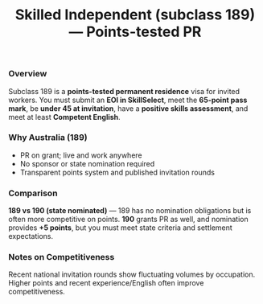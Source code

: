 ﻿---
program: skilled-independent-189
vertical: skilled
kind: program
title: "Skilled Independent (subclass 189) — Points-tested PR"
country: Australia
countrySlug: australia
programSlug: skilled-independent-189
tagline: "Permanent residency with no employer or state sponsor — invitation via SkillSelect."
currency: AUD
timelineMonths: 12
tags: ["PR", "points-tested", "no sponsor", "family"]

heroImage: "/images/skilled/Australia/Australia.webp"
heroVideo: "/images/personal/video/sample.mp4"
heroPoster: "/images/skilled/Australia/Australia.webp"

brochure: "/images/citizenship/antigua/antigua.pdf"

# Route metadata
routeType: points-tested
lastUpdated: "2025-09-13"

# Quick-facts wiring (NEW)
points:
  max: 65
  gridUrl: "https://immi.homeaffairs.gov.au/visas/getting-a-visa/visa-listing/skilled-independent-189/points-tested"
languageMin:
  test: "IELTS"
  overall: 6
  bands:
    listening: 6
    reading: 6
    writing: 6
    speaking: 6
occupationListUrl: "https://immi.homeaffairs.gov.au/visas/working-in-australia/skill-occupation-list"

# Price blocks (program-staged + gov fees)
prices:
  - label: "Visa application charge (primary applicant)"
    amount: 4910
  - label: "Skills assessment (typical)"
    amount: 600
    notes: "Varies by assessing authority; check your authority’s schedule."
  - label: "English test (IELTS/PTE typical)"
    amount: 410
    notes: "Provider-dependent; book early."
  - label: "Health exams (typical)"
    amount: 350
    notes: "Panel physician pricing varies by city."

governmentFees:
  - label: "Subclass 189 — primary applicant VAC (from)"
    amount: 4910
    currency: AUD
    sourceLabel: "Home Affairs — 189 (points-tested)"
    sourceUrl: "https://immi.homeaffairs.gov.au/visas/getting-a-visa/visa-listing/skilled-independent-189/points-tested"
  - label: "Additional applicant charges (18+ / <18) — see official pricing table"
    currency: AUD
    sourceLabel: "Current Visa Pricing Table"
    sourceUrl: "https://immi.homeaffairs.gov.au/visas/getting-a-visa/fees-and-charges/current-visa-pricing"
  - label: "Possible 2nd instalment (certain low-English cases) — if applicable"
    currency: AUD
    sourceLabel: "English levels & second instalment policy"
    sourceUrl: "https://immi.homeaffairs.gov.au/help-support/meeting-our-requirements/english-language/competent-english"

benefits:
  - "Permanent residency on grant; live and work anywhere in Australia."
  - "No job offer, sponsor or state nomination required."
  - "Partner and dependent children can be included."
  - "Clear, published points test and invitation rounds."

requirements:
  - "Under 45 **at the time of invitation**."
  - "Occupation on the **eligible skilled occupation list** and positive skills assessment."
  - "**Competent English** (e.g., IELTS 6 in each band or accepted equivalents)."
  - "Submit an **EOI in SkillSelect** and receive an invitation."
  - "Meet health and character requirements; evidence for all claimed points."

disqualifiers:
  - "Occupation not on an eligible list or no positive skills assessment."
  - "Points below invitation cut-offs in recent rounds."
  - "Age ≥ 45 **on the invitation date** (not eligible for GSM)."

riskNotes:
  - "Invitation competitiveness varies by occupation; higher points often required than the 65-point pass mark."
  - "Occupation lists and invitation policies can change; always re-check before paying fees."

complianceNotes:
  - "Provide documentary proof for each claimed point (education, experience, partner, Australian study, etc.)."
  - "English evidence must meet **Competent English** or higher as accepted by Home Affairs."

documentChecklist:
  - group: "Identity & Civil"
    documents:
      - "Passports (valid ≥ 6 months)"
      - "Birth/marriage certificates; name change evidence"
      - "National IDs, address proofs (if applicable)"
  - group: "Skills & Education"
    documents:
      - "Positive skills assessment (relevant assessing authority)"
      - "Degree/diploma certificates + transcripts"
      - "Professional licenses/registrations (if required)"
  - group: "Employment"
    documents:
      - "Reference letters on letterhead with duties & dates"
      - "Payslips/tax records; contracts"
      - "Statutory declarations (if applicable)"
  - group: "English & Tests"
    documents:
      - "IELTS/PTE/approved test result meeting **Competent** or higher"
  - group: "Health & Character"
    documents:
      - "Panel physician medicals (after request)"
      - "Police clearances for all countries lived in (per Home Affairs rules)"

familyMatrix:
  childrenUpTo: 23
  parentsFromAge: 0
  siblings: false
  spouse: true

quickCheck:
  title: "Subclass 189 — quick eligibility"
  questions:
    - id: "age"
      label: "Under 45 on the **invitation** date?"
      type: boolean
    - id: "points"
      label: "Indicative **65+ points** on the GSM points test?"
      type: boolean
    - id: "occupation"
      label: "Nominated occupation is on the eligible skilled list and you can get a positive skills assessment?"
      type: boolean
    - id: "english"
      label: "**Competent English** (IELTS 6 each / accepted equivalents)?"
      type: boolean
    - id: "eoi"
      label: "Ready to submit an EOI in SkillSelect with evidence for all points?"
      type: boolean
  ctas:
    primaryHref: "/PersonalBooking"
    primaryText: "Check eligibility with an advisor"
    secondaryHref: "/skilled/australia"
    secondaryText: "See all Australia skilled options"

processSteps:
  - title: "Skills assessment"
    description: "Apply to the relevant assessing authority for your occupation."
  - title: "English test"
    description: "Book IELTS/PTE/OET and meet at least **Competent English**."
  - title: "Expression of Interest (SkillSelect)"
    description: "Submit EOI with accurate points claims; monitor invitation rounds."
  - title: "Invitation & visa lodgement"
    description: "On invitation, lodge the 189 application and pay the VAC."
  - title: "Biometrics, health & character"
    description: "Complete any requested checks; upload police certificates."
  - title: "Decision"
    description: "PR grant if approved; activate within visa initial entry period."

faq:
  - q: "What is the pass mark?"
    a: "65 points. In practice, recent invitations for many occupations have required higher points."
  - q: "Do I need a job offer?"
    a: "No. 189 is independent; no employer or state sponsor is required."
  - q: "How long does it take?"
    a: "Home Affairs’ median for **Skilled (Permanent)** sits around ~12 months; cases vary month-to-month."
  - q: "Can I include family?"
    a: "Yes — partner and dependent children can be included as secondary applicants."
  - q: "Where can I check invitation activity?"
    a: "Home Affairs publishes **SkillSelect invitation rounds** with the date and outcomes."

# Optional interactive estimator (simple)
costEstimator:
  baseOptions:
    - id: "primary"
      label: "Primary applicant — VAC (from)"
      amount: 4910
  defaultBaseId: "primary"
  adults: 1
  children: 0
  addons:
    - id: "english-test"
      label: "English test (typical)"
      amount: 410
      per: "application"
    - id: "skills-assessment"
      label: "Skills assessment (typical)"
      amount: 600
      per: "application"
    - id: "medicals"
      label: "Health exams (typical)"
      amount: 350
      per: "application"

seo:
  title: "Australia Subclass 189 — Skilled Independent (Points-tested PR)"
  description: "Permanent residency without sponsorship. Check 189 points, English, occupation list, fees and timeline, then speak to an advisor."
  keywords:
    - "subclass 189"
    - "Skilled Independent"
    - "Australia PR points"
---

### Overview

Subclass 189 is a **points-tested permanent residence** visa for invited workers. You must submit an **EOI in SkillSelect**, meet the **65-point pass mark**, be **under 45 at invitation**, have a **positive skills assessment**, and meet at least **Competent English**.

### Why Australia (189)

- PR on grant; live and work anywhere
- No sponsor or state nomination required
- Transparent points system and published invitation rounds

### Comparison

**189 vs 190 (state nominated)** — 189 has no nomination obligations but is often more competitive on points. **190** grants PR as well, and nomination provides **+5 points**, but you must meet state criteria and settlement expectations.

### Notes on Competitiveness

Recent national invitation rounds show fluctuating volumes by occupation. Higher points and recent experience/English often improve competitiveness.
